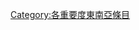 {{emptycat}}
{{catmore1|[[Wikipedia:東南亞專題|Wikipedia:東南亞專題]]}}
{{Articles by Importance|topic=东南亚|project=東南亞|format=toc}}

[[Category:各重要度東南亞條目|Category:各重要度東南亞條目]]